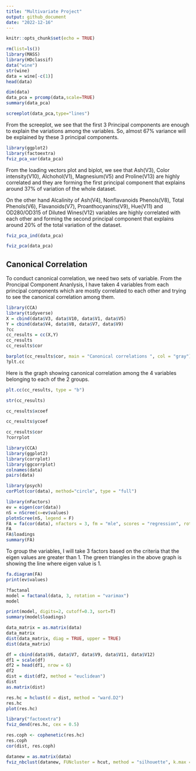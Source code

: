 ```yaml
---
title: "Multivariate Project"
output: github_document
date: "2022-12-16"
---
```


```r
knitr::opts_chunk$set(echo = TRUE)
```

```r
rm(list=ls())
library(MASS)
library(HDclassif)
data("wine")
str(wine)
data = wine[-c(1)]
head(data)
```

```r
dim(data)
data_pca = prcomp(data,scale=TRUE)
summary(data_pca)
```


```r
screeplot(data_pca,type="lines")
```


From the screeplot, we see that the first 3 Principal components are enough to explain the variations among the variables. So, almost 67% variance will be explained by these 3 principal components. 


```r
library(ggplot2)
library(factoextra)
fviz_pca_var(data_pca)
```

From the loading vectors plot and biplot, we see that Ash(V3), Color intensity(V10), Alchohol(V1), Magnesium(V5) and Proline(V13) are highly correlated and they are forming the first principal component that explains around 37% of variation of the whole dataset. 

On the other hand Alcalinity of Ash(V4), Nonflavanoids Phenols(V8), Total Phenols(V6), Flavanoids(V7), Proanthocyanins(V9), Hue(V11) and OD280/OD315 of Diluted Wines(V12) variables are highly correlated with each other and forming the second principal component that explains around 20% of the total variation of the dataset. 


```r
fviz_pca_ind(data_pca)
```

```r
fviz_pca(data_pca)
```

## Canonical Correlation 

To conduct canonical correlation, we need two sets of variable. From the Proncipal Component Ananlysis, I have taken 4 variables from each principal components which are mostly correlated to each other and trying to see the canonical correlation among them. 

```r
library(CCA)
library(tidyverse)
X = cbind(data$V3, data$V10, data$V1, data$V5)
Y = cbind(data$V4, data$V8, data$V7, data$V9)
?cc
cc_results = cc(X,Y)
cc_results
cc_results$cor
```

```r
barplot(cc_results$cor, main = "Canonical correlations ", col = "gray")
?plt.cc
```


Here is the graph showing canonical correlation among the 4 variables belonging to each of the 2 groups.  


```r
plt.cc(cc_results, type = "b")
```


```r
str(cc_results)
```

```r
cc_results$xcoef
```

```r
cc_results$ycoef
```

```r
cc_results$cor
?corrplot
```

```r
library(CCA)
library(ggplot2)
library(corrplot)
library(ggcorrplot)
colnames(data)
pairs(data)
```


```r
library(psych)
corPlot(cor(data), method="circle", type = "full")
```

```r
library(nFactors)
ev = eigen(cor(data))
nS = nScree(x=ev$values)
plotnScree(nS, legend = F)
FA = fa(cor(data), nfactors = 3, fm = "mle", scores = "regression", rotate = "oblimin")
FA
FA$loadings
summary(FA)
```


To group the variables, I will take 3 factors based on the criteria that the eigen values are greater than 1. The green triangles in the above graph is showing the line where eigen value is 1. 


```r
fa.diagram(FA)
print(ev$values)
```


```r
?factanal
model = factanal(data, 3, rotation = "varimax")
model
```


```r
print(model, digits=2, cutoff=0.3, sort=T)
summary(model$loadings)
```


```r
data_matrix = as.matrix(data)
data_matrix
dist(data_matrix, diag = TRUE, upper = TRUE)
dist(data_matrix)
```

```r
df = cbind(data$V6, data$V7, data$V9, data$V11, data$V12)
df1 = scale(df)
df2 = head(df1, nrow = 6)
df2
dist = dist(df2, method = "euclidean")
dist
as.matrix(dist)
```

```r
res.hc = hclust(d = dist, method = "ward.D2")
res.hc
plot(res.hc)
```

```r
library("factoextra")
fviz_dend(res.hc, cex = 0.5)
```

```r
res.coph <- cophenetic(res.hc)
res.coph
cor(dist, res.coph)
```

```r
datanew = as.matrix(data)
fviz_nbclust(datanew, FUNcluster = hcut, method = "silhouette", k.max = 10)
```

